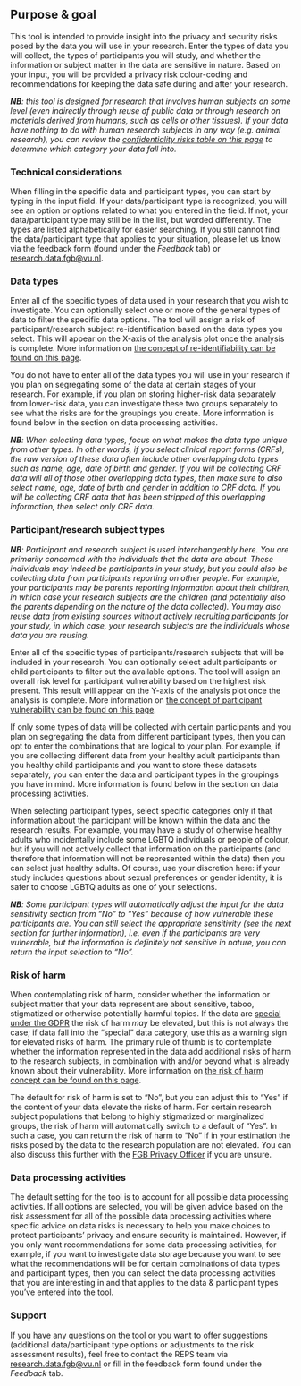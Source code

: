 
## Purpose & goal

This tool is intended to provide insight into the privacy and security risks posed by the data you will use in your research. Enter the types of data you will collect, the types of participants you will study, and whether the information or subject matter in the data are sensitive in nature. Based on your input, you will be provided a privacy risk colour-coding and recommendations for keeping the data safe during and after your research.

<em>**NB**: this tool is designed for research that involves human subjects on some level (even indirectly through reuse of public data or through research on materials derived from humans, such as cells or other tissues). If your data have nothing to do with human research subjects in any way (e.g. animal research), you can review the [confidentiality risks table on this page](https://fgb-rdm.nl/Security/PrivacyRisks.html#confidentiality){target="_blank"} to determine which category your data fall into.</em>
<!-- "_ _" seems to not be working here to italicize the above text so using html <em> tags -->

### Technical considerations

When filling in the specific data and participant types, you can start by typing in the input field. If your data/participant type is recognized, you will see an option or options related to what you entered in the field. If not, your data/participant type may still be in the list, but worded differently. The types are listed alphabetically for easier searching. If you still cannot find the data/participant type that applies to your situation, please let us know via the feedback form (found under the *Feedback* tab) or [research.data.fgb@vu.nl](mailto:research.data.fgb@vu.nl){.email}. 

### Data types

Enter all of the specific types of data used in your research that you wish to investigate. You can optionally select one or more of the general types of data to filter the specific data options. The tool will assign a risk of participant/research subject re-identification based on the data types you select. This will appear on the X-axis of the analysis plot once the analysis is complete. More information on [the concept of re-identifiability can be found on this page](https://fgb-rdm.nl/Security/PrivacyRisks.html#reID){target="_blank"}.

You do not have to enter all of the data types you will use in your research if you plan on segregating some of the data at certain stages of your research. For example, if you plan on storing higher-risk data separately from lower-risk data, you can investigate these two groups separately to see what the risks are for the groupings you create. More information is found below in the section on data processing activities.

_**NB**: When selecting data types, focus on what makes the data type unique from other types. In other words, if you select clinical report forms (CRFs), the raw version of these data often include other overlapping data types such as name, age, date of birth and gender. If you will be collecting CRF data will all of those other overlapping data types, then make sure to also select name, age, date of birth and gender in addition to CRF data. If you will be collecting CRF data that has been stripped of this overlapping information, then select only CRF data._

### Participant/research subject types

_**NB**: Participant and research subject is used interchangeably here. You are primarily concerned with the individuals that the data are about. These individuals may indeed be participants in your study, but you could also be collecting data from participants reporting on other people. For example, your participants may be parents reporting information about their children, in which case your research subjects are the children (and potentially also the parents depending on the nature of the data collected). You may also reuse data from existing sources without actively recruiting participants for your study, in which case, your research subjects are the individuals whose data you are reusing._

Enter all of the specific types of participants/research subjects that will be included in your research. You can optionally select adult participants or child participants to filter out the available options. The tool will assign an overall risk level for participant vulnerability based on the highest risk present. This result will appear on the Y-axis of the analysis plot once the analysis is complete. More information on [the concept of participant vulnerability can be found on this page](https://fgb-rdm.nl/Security/PrivacyRisks.html#vulnerability){target="_blank"}.

If only some types of data will be collected with certain participants and you plan on segregating the data from different participant types, then you can opt to enter the combinations that are logical to your plan. For example, if you are collecting different data from your healthy adult participants than you healthy child participants and you want to store these datasets separately, you can enter the data and participant types in the groupings you have in mind. More information is found below in the section on data processing activities.

When selecting participant types, select specific categories only if that information about the participant will be known within the data and the research results. For example, you may have a study of otherwise healthy adults who incidentally include some LGBTQ individuals or people of colour, but if you will not actively collect that information on the participants (and therefore that information will not be represented within the data) then you can select just healthy adults. Of course, use your discretion here: if your study includes questions about sexual preferences or gender identity, it is safer to choose LGBTQ adults as one of your selections.

_**NB**: Some participant types will automatically adjust the input for the data sensitivity section from "No" to "Yes" because of how vulnerable these participants are. You can still select the appropriate sensitivity (see the next section for further information), i.e. even if the participants are very vulnerable, but the information is definitely not sensitive in nature, you can return the input selection to "No"._

### Risk of harm

When contemplating risk of harm, consider whether the information or subject matter that your data represent are about sensitive, taboo, stigmatized or otherwise potentially harmful topics. If the data are [special under the GDPR](https://fgb-rdm.nl/legal/GDPRBasics.html#special){target="_blank"} the risk of harm *may* be elevated, but this is not always the case; if data fall into the "special" data category, use this as a warning sign for elevated risks of harm. The primary rule of thumb is to contemplate whether the information represented in the data add additional risks of harm to the research subjects, in combination with and/or beyond what is already known about their vulnerability. More information on [the risk of harm concept can be found on this page](https://fgb-rdm.nl/Security/PrivacyRisks.html#harm){target="_blank"}.

The default for risk of harm is set to "No", but you can adjust this to "Yes" if the content of your data elevate the risks of harm. For certain research subject populations that belong to highly stigmatized or marginalized groups, the risk of harm will automatically switch to a default of "Yes". In such a case, you can return the risk of harm to "No" if in your estimation the risks posed by the data to the research population are not elevated. You can also discuss this further with the [FGB Privacy Officer](mailto:research.data.fgb@vu.nl) if you are unsure.

### Data processing activities

The default setting for the tool is to account for all possible data processing activities. If all options are selected, you will be given advice based on the risk assessment for all of the possible data processing activities where specific advice on data risks is necessary to help you make choices to protect participants' privacy and ensure security is maintained. However, if you only want recommendations for some data processing activities, for example, if you want to investigate data storage because you want to see what the recommendations will be for certain combinations of data types and participant types, then you can select the data processing activities that you are interesting in and that applies to the data & participant types you've entered into the tool.

### Support

If you have any questions on the tool or you want to offer suggestions (additional data/participant type options or adjustments to the risk assessment results), feel free to contact the REPS team via [research.data.fgb@vu.nl](mailto:research.data.fgb@vu.nl){.email} or fill in the feedback form found under the *Feedback* tab.
